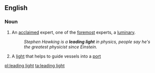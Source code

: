 ==English==

===Noun===
{{en-noun|head=[[leading]] [[light]]}}

# {{label|en|idiomatic}} An [[acclaimed]] expert, one of the [[foremost]] experts, a [[luminary]].
#: ''Stephen Hawking is a '''leading light''' in physics, people say he's the greatest physicist since Einstein.''
# {{lb|en|nautical|navigation}} A [[light]] that helps to guide vessels into a [[port]]

[[pl:leading light]]
[[ta:leading light]]